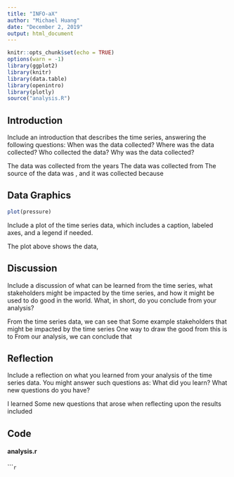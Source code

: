 ```yaml
---
title: "INFO-aX"
author: "Michael Huang"
date: "December 2, 2019"
output: html_document
---
```


```r
knitr::opts_chunk$set(echo = TRUE)
options(warn = -1)
library(ggplot2)
library(knitr)
library(data.table)
library(openintro)
library(plotly)
source("analysis.R")
```

## Introduction

Include an introduction that describes the time series, answering the following questions: When was the data collected? Where was the data collected? Who collected the data?  Why was the data collected?

The data was collected from the years
The data was collected from 
The source of the data was , and it was collected because

## Data Graphics

```r
plot(pressure)
```

Include a plot of the time series data, which includes a caption, labeled axes, and a legend if needed. 

The plot above shows the data, 

## Discussion

Include a discussion of what can be learned from the time series, what stakeholders might be impacted by the time series, and how it might be used to do good in the world. What, in short, do you conclude from your analysis?

From the time series data, we can see that
Some example stakeholders that might be impacted by the time series
One way to draw the good from this is to 
From our analysis, we can conclude that

## Reflection

Include a reflection on what you learned from your analysis of the time series data.  You might answer such questions as: What did you learn? What new questions do you have?

I learned
Some new questions that arose when reflecting upon the results included 

## Code

#### analysis.r


``````r
```